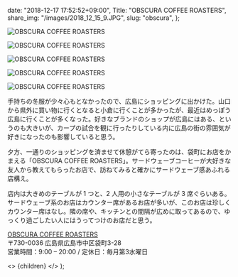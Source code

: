 
  date: "2018-12-17 17:52:52+09:00",
  Title: "OBSCURA COFFEE ROASTERS",
  share_img: "/images/2018_12_15_9.JPG",
  slug: "obscura",
};

![OBSCURA COFFEE ROASTERS](/images/2018_12_15_5.JPG)

![OBSCURA COFFEE ROASTERS](/images/2018_12_15_6.JPG)

![OBSCURA COFFEE ROASTERS](/images/2018_12_15_7.JPG)

![OBSCURA COFFEE ROASTERS](/images/2018_12_15_8.JPG)

![OBSCURA COFFEE ROASTERS](/images/2018_12_15_9.JPG)

手持ちの冬服が少々心もとなかったので、広島にショッピングに出かけた。山口から県外に買い物に行くとなると小倉に行くことが多かったが、最近はめっぽう広島に行くことが多くなった。好きなブランドのショップが広島にはある、というのも大きいが、カープの試合を観に行ったりしている内に広島の街の雰囲気が好きになったのも影響していると思う。

夕方、一通りのショッピングを済ませて休憩がてら寄ったのは、袋町にお店をかまえる「OBSCURA COFFEE ROASTERS」。サードウェーブコーヒーが大好きな友人から教えてもらったお店で、訪ねてみると確かにサードウェーブ感あふれる店構え。

店内は大きめのテーブルが 1 つと、2 人用の小さなテーブルが 3 席ぐらいある。サードウェーブ系のお店はカウンター席があるお店が多いが、このお店は珍しくカウンター席はなし。隣の席や、キッチンとの間隔が広めに取ってあるので、ゆっくり過ごしたい人にはうってつけのお店だと思う。

<a href="https://obscura-coffee.com/shop/">OBSCURA COFFEE ROASTERS</a>
<br />
〒730-0036 広島県広島市中区袋町3-28
<br />
営業時間：9:00 – 20:00 / 定休日：毎月第3水曜日

  <>
    <Head>
      <title>{meta.Title} | 異郷好実</title>
    </Head>
    <PostLayout meta={meta}>{children}</PostLayout>
  </>
);
